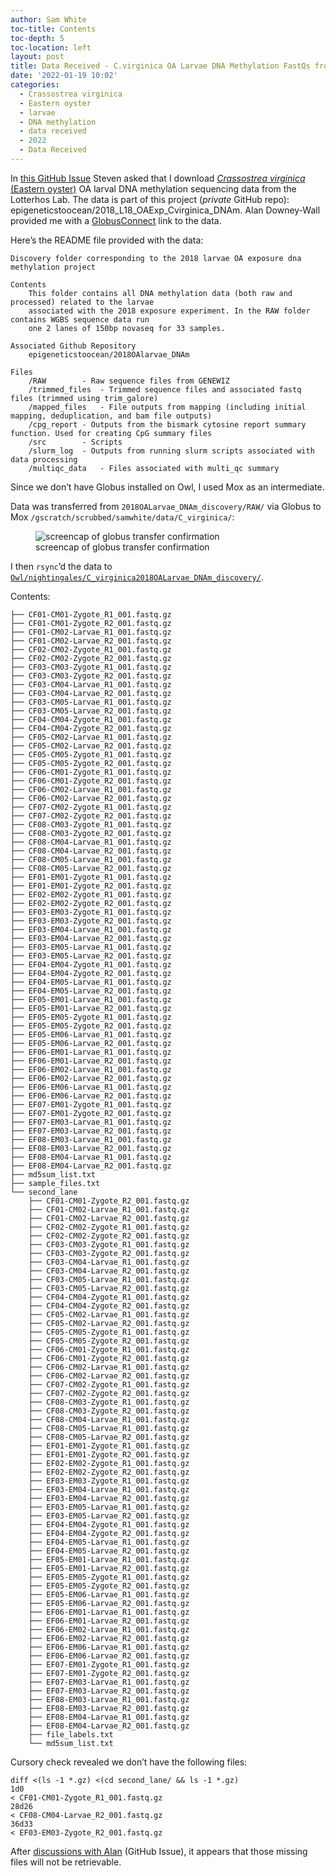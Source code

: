```yaml
---
author: Sam White
toc-title: Contents
toc-depth: 5
toc-location: left
layout: post
title: Data Received - C.virginica OA Larvae DNA Methylation FastQs from Lotterhos Lab
date: '2022-01-19 10:02'
categories: 
  - Crassostrea virginica
  - Eastern oyster
  - larvae
  - DNA methylation
  - data received 
  - 2022
  - Data Received
---
```

In [this GitHub Issue](https://github.com/RobertsLab/resources/issues/1362) Steven asked that I download [_Crassostrea virginica_ (Eastern oyster)](https://en.wikipedia.org/wiki/Eastern_oyster) OA larval DNA methylation sequencing data from the Lotterhos Lab. The data is part of this project (_private_ GitHub repo): epigeneticstoocean/2018_L18_OAExp_Cvirginica_DNAm. Alan Downey-Wall provided me with a [GlobusConnect](https://www.globus.org/globus-connect-personal) link to the data.

Here's the README file provided with the data:

```
Discovery folder corresponding to the 2018 larvae OA exposure dna methylation project

Contents
	This folder contains all DNA methylation data (both raw and processed) related to the larvae
	associated with the 2018 exposure experiment. In the RAW folder contains WGBS sequence data run
	one 2 lanes of 150bp novaseq for 33 samples.

Associated Github Repository
	epigeneticstoocean/2018OAlarvae_DNAm 

Files
	/RAW		- Raw sequence files from GENEWIZ
	/trimmed_files  - Trimmed sequence files and associated fastq files (trimmed using trim_galore)
	/mapped_files	- File outputs from mapping (including initial mapping, deduplication, and bam file outputs)
	/cpg_report	- Outputs from the bismark cytosine report summary function. Used for creating CpG summary files 
	/src		- Scripts
	/slurm_log	- Outputs from running slurm scripts associated with data processing
	/multiqc_data 	- Files associated with multi_qc summary
  ```

Since we don't have Globus installed on Owl, I used Mox as an intermediate.

Data was transferred from `2018OALarvae_DNAm_discovery/RAW/` via Globus to Mox `/gscratch/scrubbed/samwhite/data/C_virginica/`:

![screencap of globus transfer confirmation](https://github.com/RobertsLab/sams-notebook/blob/master/images/screencaps/20220119-globus_data_transfer-lotterhos-dna-methylation-cvir-larvae.png?raw=true)

I then `rsync`'d the data to [`Owl/nightingales/C_virginica2018OALarvae_DNAm_discovery/`](https://owl.fish.washington.edu/nightingales/C_virginica/2018OALarvae_DNAm_discovery/).

Contents:

```
├── CF01-CM01-Zygote_R1_001.fastq.gz
├── CF01-CM01-Zygote_R2_001.fastq.gz
├── CF01-CM02-Larvae_R1_001.fastq.gz
├── CF01-CM02-Larvae_R2_001.fastq.gz
├── CF02-CM02-Zygote_R1_001.fastq.gz
├── CF02-CM02-Zygote_R2_001.fastq.gz
├── CF03-CM03-Zygote_R1_001.fastq.gz
├── CF03-CM03-Zygote_R2_001.fastq.gz
├── CF03-CM04-Larvae_R1_001.fastq.gz
├── CF03-CM04-Larvae_R2_001.fastq.gz
├── CF03-CM05-Larvae_R1_001.fastq.gz
├── CF03-CM05-Larvae_R2_001.fastq.gz
├── CF04-CM04-Zygote_R1_001.fastq.gz
├── CF04-CM04-Zygote_R2_001.fastq.gz
├── CF05-CM02-Larvae_R1_001.fastq.gz
├── CF05-CM02-Larvae_R2_001.fastq.gz
├── CF05-CM05-Zygote_R1_001.fastq.gz
├── CF05-CM05-Zygote_R2_001.fastq.gz
├── CF06-CM01-Zygote_R1_001.fastq.gz
├── CF06-CM01-Zygote_R2_001.fastq.gz
├── CF06-CM02-Larvae_R1_001.fastq.gz
├── CF06-CM02-Larvae_R2_001.fastq.gz
├── CF07-CM02-Zygote_R1_001.fastq.gz
├── CF07-CM02-Zygote_R2_001.fastq.gz
├── CF08-CM03-Zygote_R1_001.fastq.gz
├── CF08-CM03-Zygote_R2_001.fastq.gz
├── CF08-CM04-Larvae_R1_001.fastq.gz
├── CF08-CM04-Larvae_R2_001.fastq.gz
├── CF08-CM05-Larvae_R1_001.fastq.gz
├── CF08-CM05-Larvae_R2_001.fastq.gz
├── EF01-EM01-Zygote_R1_001.fastq.gz
├── EF01-EM01-Zygote_R2_001.fastq.gz
├── EF02-EM02-Zygote_R1_001.fastq.gz
├── EF02-EM02-Zygote_R2_001.fastq.gz
├── EF03-EM03-Zygote_R1_001.fastq.gz
├── EF03-EM03-Zygote_R2_001.fastq.gz
├── EF03-EM04-Larvae_R1_001.fastq.gz
├── EF03-EM04-Larvae_R2_001.fastq.gz
├── EF03-EM05-Larvae_R1_001.fastq.gz
├── EF03-EM05-Larvae_R2_001.fastq.gz
├── EF04-EM04-Zygote_R1_001.fastq.gz
├── EF04-EM04-Zygote_R2_001.fastq.gz
├── EF04-EM05-Larvae_R1_001.fastq.gz
├── EF04-EM05-Larvae_R2_001.fastq.gz
├── EF05-EM01-Larvae_R1_001.fastq.gz
├── EF05-EM01-Larvae_R2_001.fastq.gz
├── EF05-EM05-Zygote_R1_001.fastq.gz
├── EF05-EM05-Zygote_R2_001.fastq.gz
├── EF05-EM06-Larvae_R1_001.fastq.gz
├── EF05-EM06-Larvae_R2_001.fastq.gz
├── EF06-EM01-Larvae_R1_001.fastq.gz
├── EF06-EM01-Larvae_R2_001.fastq.gz
├── EF06-EM02-Larvae_R1_001.fastq.gz
├── EF06-EM02-Larvae_R2_001.fastq.gz
├── EF06-EM06-Larvae_R1_001.fastq.gz
├── EF06-EM06-Larvae_R2_001.fastq.gz
├── EF07-EM01-Zygote_R1_001.fastq.gz
├── EF07-EM01-Zygote_R2_001.fastq.gz
├── EF07-EM03-Larvae_R1_001.fastq.gz
├── EF07-EM03-Larvae_R2_001.fastq.gz
├── EF08-EM03-Larvae_R1_001.fastq.gz
├── EF08-EM03-Larvae_R2_001.fastq.gz
├── EF08-EM04-Larvae_R1_001.fastq.gz
├── EF08-EM04-Larvae_R2_001.fastq.gz
├── md5sum_list.txt
├── sample_files.txt
└── second_lane
    ├── CF01-CM01-Zygote_R2_001.fastq.gz
    ├── CF01-CM02-Larvae_R1_001.fastq.gz
    ├── CF01-CM02-Larvae_R2_001.fastq.gz
    ├── CF02-CM02-Zygote_R1_001.fastq.gz
    ├── CF02-CM02-Zygote_R2_001.fastq.gz
    ├── CF03-CM03-Zygote_R1_001.fastq.gz
    ├── CF03-CM03-Zygote_R2_001.fastq.gz
    ├── CF03-CM04-Larvae_R1_001.fastq.gz
    ├── CF03-CM04-Larvae_R2_001.fastq.gz
    ├── CF03-CM05-Larvae_R1_001.fastq.gz
    ├── CF03-CM05-Larvae_R2_001.fastq.gz
    ├── CF04-CM04-Zygote_R1_001.fastq.gz
    ├── CF04-CM04-Zygote_R2_001.fastq.gz
    ├── CF05-CM02-Larvae_R1_001.fastq.gz
    ├── CF05-CM02-Larvae_R2_001.fastq.gz
    ├── CF05-CM05-Zygote_R1_001.fastq.gz
    ├── CF05-CM05-Zygote_R2_001.fastq.gz
    ├── CF06-CM01-Zygote_R1_001.fastq.gz
    ├── CF06-CM01-Zygote_R2_001.fastq.gz
    ├── CF06-CM02-Larvae_R1_001.fastq.gz
    ├── CF06-CM02-Larvae_R2_001.fastq.gz
    ├── CF07-CM02-Zygote_R1_001.fastq.gz
    ├── CF07-CM02-Zygote_R2_001.fastq.gz
    ├── CF08-CM03-Zygote_R1_001.fastq.gz
    ├── CF08-CM03-Zygote_R2_001.fastq.gz
    ├── CF08-CM04-Larvae_R1_001.fastq.gz
    ├── CF08-CM05-Larvae_R1_001.fastq.gz
    ├── CF08-CM05-Larvae_R2_001.fastq.gz
    ├── EF01-EM01-Zygote_R1_001.fastq.gz
    ├── EF01-EM01-Zygote_R2_001.fastq.gz
    ├── EF02-EM02-Zygote_R1_001.fastq.gz
    ├── EF02-EM02-Zygote_R2_001.fastq.gz
    ├── EF03-EM03-Zygote_R1_001.fastq.gz
    ├── EF03-EM04-Larvae_R1_001.fastq.gz
    ├── EF03-EM04-Larvae_R2_001.fastq.gz
    ├── EF03-EM05-Larvae_R1_001.fastq.gz
    ├── EF03-EM05-Larvae_R2_001.fastq.gz
    ├── EF04-EM04-Zygote_R1_001.fastq.gz
    ├── EF04-EM04-Zygote_R2_001.fastq.gz
    ├── EF04-EM05-Larvae_R1_001.fastq.gz
    ├── EF04-EM05-Larvae_R2_001.fastq.gz
    ├── EF05-EM01-Larvae_R1_001.fastq.gz
    ├── EF05-EM01-Larvae_R2_001.fastq.gz
    ├── EF05-EM05-Zygote_R1_001.fastq.gz
    ├── EF05-EM05-Zygote_R2_001.fastq.gz
    ├── EF05-EM06-Larvae_R1_001.fastq.gz
    ├── EF05-EM06-Larvae_R2_001.fastq.gz
    ├── EF06-EM01-Larvae_R1_001.fastq.gz
    ├── EF06-EM01-Larvae_R2_001.fastq.gz
    ├── EF06-EM02-Larvae_R1_001.fastq.gz
    ├── EF06-EM02-Larvae_R2_001.fastq.gz
    ├── EF06-EM06-Larvae_R1_001.fastq.gz
    ├── EF06-EM06-Larvae_R2_001.fastq.gz
    ├── EF07-EM01-Zygote_R1_001.fastq.gz
    ├── EF07-EM01-Zygote_R2_001.fastq.gz
    ├── EF07-EM03-Larvae_R1_001.fastq.gz
    ├── EF07-EM03-Larvae_R2_001.fastq.gz
    ├── EF08-EM03-Larvae_R1_001.fastq.gz
    ├── EF08-EM03-Larvae_R2_001.fastq.gz
    ├── EF08-EM04-Larvae_R1_001.fastq.gz
    ├── EF08-EM04-Larvae_R2_001.fastq.gz
    ├── file_labels.txt
    └── md5sum_list.txt
```

Cursory check revealed we don't have the following files:

```shell
diff <(ls -1 *.gz) <(cd second_lane/ && ls -1 *.gz)
1d0
< CF01-CM01-Zygote_R1_001.fastq.gz
28d26
< CF08-CM04-Larvae_R2_001.fastq.gz
36d33
< EF03-EM03-Zygote_R2_001.fastq.gz
```

After [discussions with Alan](https://github.com/RobertsLab/resources/issues/1362#issuecomment-1440480737) (GitHub Issue), it appears that those missing files will not be retrievable.